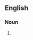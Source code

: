 {{also|life-lines|life lines}}

==English==

===Noun===
{{head|en|noun plural form}}

# {{plural of|lifeline|lang=en}}